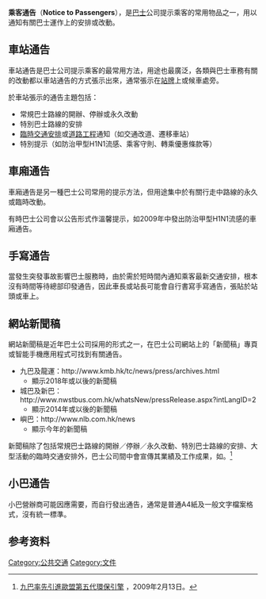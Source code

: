 {{Refimprove|time=2017-05-31T21:36:21+00:00}}
'''乘客通告'''（'''Notice to Passengers'''），是[[巴士|巴士]]公司提示乘客的常用物品之一，用以通知有關巴士運作上的安排或改動。

==車站通告==
車站通告是巴士公司提示乘客的最常用方法，用途也最廣泛，各類與巴士車務有關的改動都以車站通告的方式張示出來，通常張示在[[站牌|站牌]]上或候車處旁。

於車站張示的通告主題包括：
* 常規巴士路線的開辦、停辦或永久改動
* 特別巴士路線的安排
* [[臨時交通安排|臨時交通安排]]或[[道路工程|道路工程]]通知（如交通改道、遷移車站）
* 特別提示（如防治甲型H1N1流感、乘客守則、轉乘優惠條款等）

==車廂通告==
車廂通告是另一種巴士公司常用的提示方法，但用途集中於有關行走中路線的永久或臨時改動。

有時巴士公司會以公告形式作溫馨提示，如2009年中發出防治甲型H1N1流感的車廂通告。

==手寫通告==
當發生突發事故影響巴士服務時，由於需於短時間內通知乘客最新交通安排，根本沒有時間等待總部印發通告，因此車長或站長可能會自行書寫手寫通告，張貼於站頭或車上。

==網站新聞稿==
網站新聞稿是近年巴士公司採用的形式之一，在巴士公司網站上的「新聞稿」專頁或智能手機應用程式可找到有關通告。
* 九巴及龍運：http://www.kmb.hk/tc/news/press/archives.html{{Wayback|url=http://www.kmb.hk/tc/news/press/archives.html |date=20200429080926 }}
** 顯示2018年或以後的新聞稿
* 城巴及新巴：http://www.nwstbus.com.hk/whatsNew/pressRelease.aspx?intLangID=2{{Wayback|url=http://www.nwstbus.com.hk/whatsNew/pressRelease.aspx?intLangID=2 |date=20130518055534 }}
** 顯示2014年或以後的新聞稿
* 嶼巴：http://www.nlb.com.hk/news{{Wayback|url=http://www.nlb.com.hk/news |date=20200226000706 }}
** 顯示今年的新聞稿

新聞稿除了包括常規巴士路線的開辦／停辦／永久改動、特別巴士路線的安排、大型活動的臨時交通安排外，巴士公司間中會宣傳其業績及工作成果，如。<ref>[http://www.kmb.hk/tc/news/press/archives/news20090213323.html 九巴率先引進歐盟第五代環保引擎] {{Wayback|url=http://www.kmb.hk/tc/news/press/archives/news20090213323.html |date=20130810040521 }}，2009年2月13日。</ref>

==小巴通告==
小巴營辦商可能因應需要，而自行發出通告，通常是普通A4紙及一般文字檔案格式，沒有統一標準。

==参考资料==
{{Reflist}}

[[Category:公共交通|Category:公共交通]]
[[Category:文件|Category:文件]]